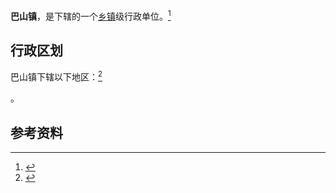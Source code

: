 {{中国乡级行政区|61/07/26/111/000}}

'''巴山镇'''，是{{PRC admin/fullname|61/07/26/111/000|3}}下辖的一个[[乡镇|乡镇]]级行政单位。<ref>{{PRC admin/ref sgc|{{PRC admin/parent|61/07/26/111/000}}}}</ref>

== 行政区划 ==

巴山镇下辖以下地区：<ref>{{PRC admin/ref sgc|61/07/26/111/000}}</ref>

{{PRC admin/children|61/07/26/111/000}}。

== 参考资料 ==

{{reflist}}

{{行政区划小作品}}
{{PRC admin/navcat|61/07/26/111/000}}
